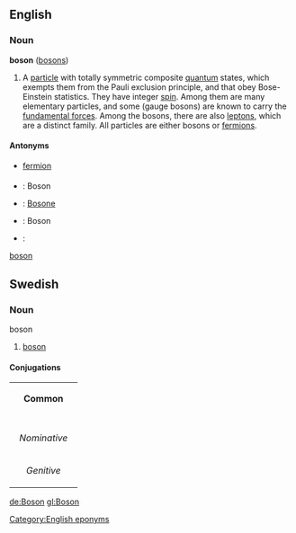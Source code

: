 ==English==
===Noun===
'''boson''' ([[bosons]])

#A [[particle]] with totally symmetric composite [[quantum]] states, which exempts them from the Pauli exclusion principle, and that obey Bose-Einstein statistics.  They have integer [[spin]].  Among them are many elementary particles, and some (gauge bosons) are known to carry the [[fundamental force]]s.  Among the bosons, there are also [[lepton]]s, which are a distinct family.  All particles are either bosons or [[fermion]]s.

====Antonyms====
*[[fermion]]

===={{trans}}====
*{{Fr}}: Boson
*{{It}}: [[Bosone]] {{m}}
*{{Gl}}: Boson
*{{sv}}: 
[[boson#Swedish|boson]]

==Swedish==
===Noun===
;boson
#[[boson#English|boson]]
====Conjugations====
{| border=1 cellspacing=0 
| bgcolor=#FFFFF0 colspan=5 align=center | '''Common''' 
|- 
|- bgcolor=#FFFFF0 align=center 
! rowspan=2 | 
| colspan=2 width=105 | ''Singular'' 
| colspan=2 | ''Plural'' 
|- bgcolor=#FFFFF0 align=center 
| width=105 | ''Indefinite'' 
| width=105 | ''Definite'' 
| width=105 | ''Indefinite'' 
|  width=105 | ''Definite'' 
|- align=center 
| width=105 bgcolor=#FFFFF0 | ''Nominative'' 
| [[boson]] 
| [[bosonen]] 
| [[bosoner]] 
| [[bosonerna]] 
|- align=center 
| width=105 bgcolor=#FFFFF0 | ''Genitive'' 
| [[bosons]] 
| [[bosonens]] 
| [[bosoners]] 
| [[bosonernas]] 
|} 

[[Category:English eponyms]]
[[de:Boson]]
[[gl:Boson]]
